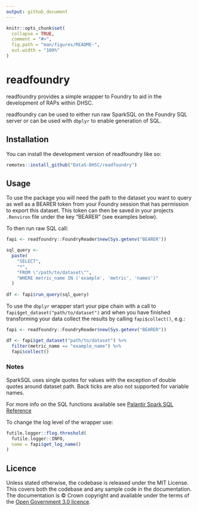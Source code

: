 ```yaml
---
output: github_document
---
```


<!-- README.md is generated from README.Rmd. Please edit that file -->

```r
knitr::opts_chunk$set(
  collapse = TRUE,
  comment = "#>",
  fig.path = "man/figures/README-",
  out.width = "100%"
)
```

# readfoundry

readfoundry provides a simple wrapper to Foundry to aid in the development
of RAPs within DHSC.

readfoundry can be used to either run raw SparkSQL on the Foundry SQL 
server or can be used with `dbplyr` to enable generation of SQL.

## Installation

You can install the development version of readfoundry like so:

``` r
remotes::install_github("DataS-DHSC/readfoundry")
```

## Usage
To use the package you will need the path to the dataset you want to query as 
well as a BEARER token from your Foundry session that has permission to export
this dataset. This token can then be saved in your projects `.Renviron` file 
under the key "BEARER" (see examples below).

To then run raw SQL call:
``` r
fapi <- readfoundry::FoundryReader$new(Sys.getenv("BEARER"))

sql_query <- 
  paste(
    "SELECT",
    "*",
    "FROM \"/path/to/dataset\"",
    "WHERE metric_name IN ('example', 'metric', 'names')"
  )
  
df <- fapi$run_query(sql_query)
```

To use the `dbplyr` wrapper start your pipe chain with a call to `fapi$get_dataset("path/to/dataset")` and when you have finished transforming
your data collect the results by calling `fapi$collect()`, e.g.:
``` r
fapi <- readfoundry::FoundryReader$new(Sys.getenv("BEARER"))

df <- fapi$get_dataset("path/to/dataset") %>%
  filter(metric_name == "example_name") %>%
  fapi$collect()
```

### Notes

SparkSQL uses single quotes for values with the exception of 
double quotes around dataset path. Back ticks are also not supported for
variable names.

For more info on the SQL functions available see [Palantir Spark SQL Reference](https://www.palantir.com/docs/foundry/transforms-sql/spark-reference/)

To change the log level of the wrapper use:
``` r
futile.logger::flog.threshold(
  futile.logger::INFO,
  name = fapi$get_log_name()
)
```

## Licence

Unless stated otherwise, the codebase is released under the MIT License. This 
covers both the codebase and any sample code in the documentation. The 
documentation is © Crown copyright and available under the terms of the [Open 
Government 3.0 licence](https://www.nationalarchives.gov.uk/doc/open-government-licence/version/3/).
